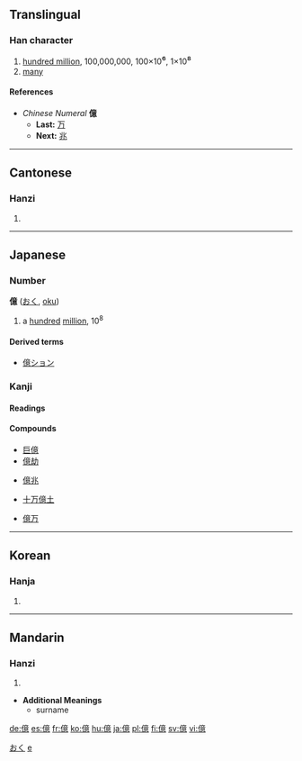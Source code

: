 {{see|亿}}<!-- may be replaced by zh-forms -->

==Translingual==
===Han character===
{{Han char|rad=人|as=01|sn=15|four=2023<sub>6</sub>|canj=人卜廿心 (OYTP)}}
# [[hundred million]], 100,000,000, 100×10<big>⁶</big>, 1×10<big>⁸</big>
# [[many]]
====References====
{{Han ref|kx=0118.270|dkj=01178|dj=0252.010|hdz=10227.060|uh=5104|ud=20740|bh=BBF5|bd=48117}}

*''Chinese Numeral'' '''億'''
**'''Last:''' [[万]]
**'''Next:''' [[兆]]
----
==Cantonese==
===Hanzi===
{{yue-hanzi|jyut=|y=yik1}}
# {{defn|Cantonese}}
----
== Japanese ==
[[Category:1000 Japanese basic words|おく]]
===Number===
'''億''' ([[おく]], [[oku]])
# a [[hundred]] [[million]], 10<sup>8</sup>
====Derived terms====
*[[億ション]]
 

===Kanji===
{{ja-kanji|grade=4|rs=人01}}
====Readings====
{{ja-readings|on=[[おく]] ([[oku]]), [[よく]] ([[yoku]])|kun=[[おしはかる]] ([[oshihakaru]])}}
====Compounds====
{{top4}}
*[[巨億]]
*[[億劫]]
{{mid4}}
*[[億兆]]
{{mid4}}
*[[十万億土]]
{{mid4}}
*[[億万]]
{{bottom}}
----
==Korean==
===Hanja===
{{ko-hanja|hangeul=[[억]]|rv=eok|mr=ŏk}}
# {{defn|Korean}}




[[Category:Japanese numbers| e]]
----
==Mandarin==
===Hanzi===
{{cmn-hanzi|sim=亿|pin=[[yì]] ([[yi4]]), [[dàng]] ([[dang4]])|wg=i<sup>4</sup>, tang<sup>4</sup>}}
# {{defn|Mandarin}}


*'''Additional Meanings'''
**surname

[[de:億]]
[[es:億]]
[[fr:億]]
[[ko:億]]
[[hu:億]]
[[ja:億]]
[[pl:億]]
[[fi:億]]
[[sv:億]]
[[vi:億]]